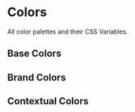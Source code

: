 
<Meta title="Tokens/Colors" />

# Colors

All color palettes and their CSS Variables.

## Base Colors

<ColorPalette>
  <ColorItem
    title="Gray"
    colors={[
      "var(--color-gray-50)",
      "var(--color-gray-100)",
      "var(--color-gray-200)",
      "var(--color-gray-300)",
      "var(--color-gray-400)",
      "var(--color-gray-500)",
      "var(--color-gray-600)",
      "var(--color-gray-700)",
      "var(--color-gray-800)",
      "var(--color-gray-900)",
      "var(--color-gray-950)",
    ]}
  />
</ColorPalette>

<ColorPalette>
  <ColorItem
    title="White"
    colors={[
      "var(--color-white)",
    ]}
  />
</ColorPalette>

## Brand Colors

<ColorPalette>
  <ColorItem
    title="Primary"
    colors={[
      "var(--color-primary-50)",
      "var(--color-primary-100)",
      "var(--color-primary-200)",
      "var(--color-primary-300)",
      "var(--color-primary-400)",
      "var(--color-primary-500)",
      "var(--color-primary-600)",
      "var(--color-primary-700)",
      "var(--color-primary-800)",
      "var(--color-primary-900)",
      "var(--color-primary-950)",
    ]}
  />
  <ColorItem
    title="Primary Utilities"
    colors={[
      "--color-primary-opacity-25",
    ]}
  />
  <ColorItem
    title="Secondary"
    colors={[
      "var(--color-secondary-50)",
      "var(--color-secondary-100)",
      "var(--color-secondary-200)",
      "var(--color-secondary-300)",
      "var(--color-secondary-400)",
      "var(--color-secondary-500)",
      "var(--color-secondary-600)",
      "var(--color-secondary-700)",
      "var(--color-secondary-800)",
      "var(--color-secondary-900)",
      "var(--color-secondary-950)",
    ]}
  />
  <ColorItem
    title="Secondary Utilities"
    colors={[
      "--color-secondary-opacity-25",
    ]}
  />
</ColorPalette>

## Contextual Colors

<ColorPalette>
  <ColorItem
    title="Danger"
    colors={[
      "var(--color-danger-50)",
      "var(--color-danger-100)",
      "var(--color-danger-200)",
      "var(--color-danger-300)",
      "var(--color-danger-400)",
      "var(--color-danger-500)",
      "var(--color-danger-600)",
      "var(--color-danger-700)",
      "var(--color-danger-800)",
      "var(--color-danger-900)",
      "var(--color-danger-950)",
    ]}
  />
  <ColorItem
    title="Danger Utilities"
    colors={[
      "var(--color-danger-opacity-25)",
    ]}
  />
  <ColorItem
    title="Success"
    colors={[
      "var(--color-success-50)",
      "var(--color-success-100)",
      "var(--color-success-200)",
      "var(--color-success-300)",
      "var(--color-success-400)",
      "var(--color-success-500)",
      "var(--color-success-600)",
      "var(--color-success-700)",
      "var(--color-success-800)",
      "var(--color-success-900)",
      "var(--color-success-950)",
    ]}
  />
  <ColorItem
    title="Success Utilities"
    colors={[
      "var(--color-success-opacity-25)",
    ]}
  />
  <ColorItem
    title="Warning"
    colors={[
      "var(--color-warning-50)",
      "var(--color-warning-100)",
      "var(--color-warning-200)",
      "var(--color-warning-300)",
      "var(--color-warning-400)",
      "var(--color-warning-500)",
      "var(--color-warning-600)",
      "var(--color-warning-700)",
      "var(--color-warning-800)",
      "var(--color-warning-900)",
      "var(--color-warning-950)",
    ]}
  />
  <ColorItem
    title="Warning Utilities"
    colors={[
      "var(--color-warning-opacity-25)",
    ]}
  />
</ColorPalette>
